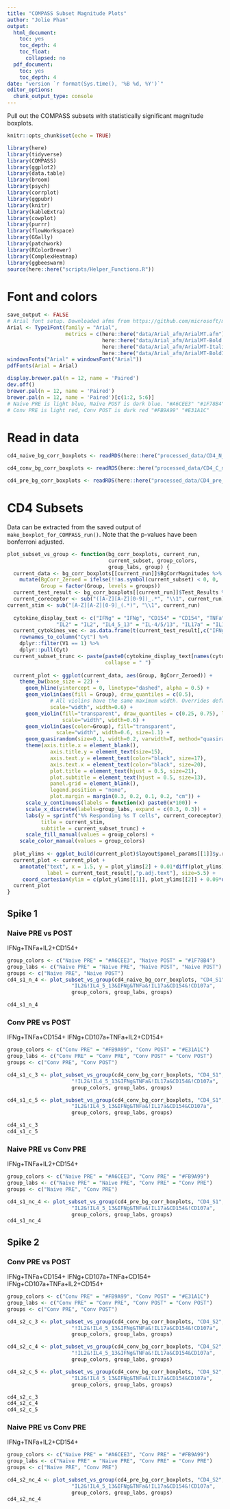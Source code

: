 ```yaml
---
title: "COMPASS Subset Magnitude Plots"
author: "Jolie Phan"
output: 
  html_document:
    toc: yes
    toc_depth: 4
    toc_float:
      collapsed: no
  pdf_document:
    toc: yes
    toc_depth: 4
date: "version `r format(Sys.time(), '%B %d, %Y')`"
editor_options: 
  chunk_output_type: console
---
```


Pull out the COMPASS subsets with statistically significant magnitude boxplots. 

```r
knitr::opts_chunk$set(echo = TRUE)
```

```r
library(here)
library(tidyverse)
library(COMPASS)
library(ggplot2)
library(data.table)
library(broom)
library(psych)
library(corrplot)
library(ggpubr)
library(knitr)
library(kableExtra)
library(cowplot)
library(purrr)
library(flowWorkspace)
library(GGally)
library(patchwork)
library(RColorBrewer)
library(ComplexHeatmap)
library(ggbeeswarm)
source(here::here("scripts/Helper_Functions.R"))
```

# Font and colors

```r
save_output <- FALSE
# Arial font setup. Downloaded afms from https://github.com/microsoft/microsoft-r-open/tree/ec3fd89e5fb5794bd8149905c134ad801bb61800
Arial <- Type1Font(family = "Arial",
                   metrics = c(here::here("data/Arial_afm/ArialMT.afm"),
                               here::here("data/Arial_afm/ArialMT-Bold.afm"),
                               here::here("data/Arial_afm/ArialMT-Italic.afm"),
                               here::here("data/Arial_afm/ArialMT-BoldItalic.afm")))
windowsFonts("Arial" = windowsFont("Arial"))
pdfFonts(Arial = Arial)

display.brewer.pal(n = 12, name = 'Paired')
dev.off()
brewer.pal(n = 12, name = 'Paired')
brewer.pal(n = 12, name = 'Paired')[c(1:2, 5:6)]
# Naive PRE is light blue, Naive POST is dark blue. "#A6CEE3" "#1F78B4"
# Conv PRE is light red, Conv POST is dark red "#FB9A99" "#E31A1C"
```

# Read in data

```r
cd4_naive_bg_corr_boxplots <- readRDS(here::here("processed_data/CD4_N_make_boxplot_for_COMPASS_run_list.rds"))

cd4_conv_bg_corr_boxplots <- readRDS(here::here("processed_data/CD4_C_make_boxplot_for_COMPASS_run_list.rds"))

cd4_pre_bg_corr_boxplots <- readRDS(here::here("processed_data/CD4_pre_make_boxplot_for_COMPASS_run_list.rds"))
```

# CD4 Subsets
Data can be extracted from the saved output of `make_boxplot_for_COMPASS_run()`. Note that the p-values have been bonferroni adjusted.

```r
plot_subset_vs_group <- function(bg_corr_boxplots, current_run,
                                 current_subset, group_colors,
                                 group_labs, group) {
  current_data <- bg_corr_boxplots[[current_run]]$BgCorrMagnitudes %>% dplyr::select(Individual, Group, !!as.symbol(current_subset)) %>% 
    mutate(BgCorr_Zeroed = ifelse(!!as.symbol(current_subset) < 0, 0, !!as.symbol(current_subset)),
           Group = factor(Group, levels = groups))
  current_test_result <- bg_corr_boxplots[[current_run]]$Test_Results %>% dplyr::filter(BooleanSubset == current_subset)
  current_coreceptor <- sub("([A-Z][A-Z][0-9])_.*", "\\1", current_run)
current_stim <- sub("[A-Z][A-Z][0-9]_(.*)", "\\1", current_run)
  
  cytokine_display_text <- c("IFNg" = "IFNg", "CD154" = "CD154", "TNFa" = "TNFa", 
                "IL2" = "IL2", "IL4_5_13" = "IL-4/5/13", "IL17a" = "IL17a", "CD107a" = "CD107a")
  current_cytokines_vec <- as.data.frame(t(current_test_result[,c("IFNg", "IL2", "TNFa", "CD154", "CD107a", "IL4_5_13", "IL17a")])) %>%
    rownames_to_column("Cyt") %>%
    dplyr::filter(V1 == 1) %>%
    dplyr::pull(Cyt) 
  current_subset_trunc <- paste(paste0(cytokine_display_text[names(cytokine_display_text) %in% current_cytokines_vec], "+"),
                                collapse = " ")
  
  current_plot <- ggplot(current_data, aes(Group, BgCorr_Zeroed)) +
    theme_bw(base_size = 22) +
      geom_hline(yintercept = 0, linetype="dashed", alpha = 0.5) +
      geom_violin(aes(fill = Group), draw_quantiles = c(0.5),
              # All violins have the same maximum width. Overrides default of equal area
              scale="width", width=0.6) +
      geom_violin(fill="transparent", draw_quantiles = c(0.25, 0.75), linetype = "dashed",
                  scale="width", width=0.6) +
      geom_violin(aes(color=Group), fill="transparent",
                scale="width", width=0.6, size=1.1) +
      geom_quasirandom(size=0.1, width=0.2, varwidth=T, method="quasirandom") +
      theme(axis.title.x = element_blank(),
              axis.title.y = element_text(size=15),
              axis.text.y = element_text(color="black", size=17),
              axis.text.x = element_text(color="black", size=20),
              plot.title = element_text(hjust = 0.5, size=21),
              plot.subtitle = element_text(hjust = 0.5, size=13),
              panel.grid = element_blank(),
              legend.position = "none",
              plot.margin = margin(0.3, 0.2, 0.1, 0.2, "cm")) +
      scale_y_continuous(labels = function(x) paste0(x*100)) + 
      scale_x_discrete(labels=group_labs, expand = c(0.3, 0.3)) +
      labs(y = sprintf("%% Responding %s T cells", current_coreceptor),
           title = current_stim,
           subtitle = current_subset_trunc) +
      scale_fill_manual(values = group_colors) +
    scale_color_manual(values = group_colors)
  
  plot_ylims <- ggplot_build(current_plot)$layout$panel_params[[1]]$y.range
  current_plot <- current_plot + 
    annotate("text", x = 1.5, y = plot_ylims[2] + 0.01*diff(plot_ylims),
             label = current_test_result[,"p.adj.text"], size=5.5) +
     coord_cartesian(ylim = c(plot_ylims[[1]], plot_ylims[[2]] + 0.09*diff(plot_ylims)))
  current_plot
}
```

## Spike 1

### Naive PRE vs POST
IFNg+TNFa+IL2+CD154+

```r
group_colors <- c("Naive PRE" = "#A6CEE3", "Naive POST" = "#1F78B4")
group_labs <- c("Naive PRE" = "Naive PRE", "Naive POST", "Naive POST")
groups <- c("Naive PRE", "Naive POST")
cd4_s1_n_4 <- plot_subset_vs_group(cd4_naive_bg_corr_boxplots, "CD4_S1",
                     "IL2&!IL4_5_13&IFNg&TNFa&!IL17a&CD154&!CD107a",
                     group_colors, group_labs, groups)

cd4_s1_n_4
```

### Conv PRE vs POST
IFNg+TNFa+CD154+
IFNg+CD107a+TNFa+IL2+CD154+

```r
group_colors <- c("Conv PRE" = "#FB9A99", "Conv POST" = "#E31A1C")
group_labs <- c("Conv PRE" = "Conv PRE", "Conv POST" = "Conv POST")
groups <- c("Conv PRE", "Conv POST")

cd4_s1_c_3 <- plot_subset_vs_group(cd4_conv_bg_corr_boxplots, "CD4_S1",
                     "!IL2&!IL4_5_13&IFNg&TNFa&!IL17a&CD154&!CD107a",
                     group_colors, group_labs, groups)

cd4_s1_c_5 <- plot_subset_vs_group(cd4_conv_bg_corr_boxplots, "CD4_S1",
                     "IL2&!IL4_5_13&IFNg&TNFa&!IL17a&CD154&CD107a",
                     group_colors, group_labs, groups)

cd4_s1_c_3
cd4_s1_c_5
```

### Naive PRE vs Conv PRE
IFNg+TNFa+IL2+CD154+

```r
group_colors <- c("Naive PRE" = "#A6CEE3", "Conv PRE" = "#FB9A99")
group_labs <- c("Naive PRE" = "Naive PRE", "Conv PRE" = "Conv PRE")
groups <- c("Naive PRE", "Conv PRE")

cd4_s1_nc_4 <- plot_subset_vs_group(cd4_pre_bg_corr_boxplots, "CD4_S1",
                     "IL2&!IL4_5_13&IFNg&TNFa&!IL17a&CD154&!CD107a",
                     group_colors, group_labs, groups)
cd4_s1_nc_4
```

## Spike 2

### Conv PRE vs POST
IFNg+TNFa+CD154+
IFNg+CD107a+TNFa+CD154+
IFNg+CD107a+TNFa+IL2+CD154+

```r
group_colors <- c("Conv PRE" = "#FB9A99", "Conv POST" = "#E31A1C")
group_labs <- c("Conv PRE" = "Conv PRE", "Conv POST" = "Conv POST")
groups <- c("Conv PRE", "Conv POST")

cd4_s2_c_3 <- plot_subset_vs_group(cd4_conv_bg_corr_boxplots, "CD4_S2",
                     "!IL2&!IL4_5_13&IFNg&TNFa&!IL17a&CD154&!CD107a",
                     group_colors, group_labs, groups)

cd4_s2_c_4 <- plot_subset_vs_group(cd4_conv_bg_corr_boxplots, "CD4_S2",
                     "!IL2&!IL4_5_13&IFNg&TNFa&!IL17a&CD154&CD107a",
                     group_colors, group_labs, groups)

cd4_s2_c_5 <- plot_subset_vs_group(cd4_conv_bg_corr_boxplots, "CD4_S2",
                     "IL2&!IL4_5_13&IFNg&TNFa&!IL17a&CD154&CD107a",
                     group_colors, group_labs, groups)

cd4_s2_c_3
cd4_s2_c_4
cd4_s2_c_5
```

### Naive PRE vs Conv PRE
IFNg+TNFa+IL2+CD154+

```r
group_colors <- c("Naive PRE" = "#A6CEE3", "Conv PRE" = "#FB9A99")
group_labs <- c("Naive PRE" = "Naive PRE", "Conv PRE" = "Conv PRE")
groups <- c("Naive PRE", "Conv PRE")

cd4_s2_nc_4 <- plot_subset_vs_group(cd4_pre_bg_corr_boxplots, "CD4_S2",
                     "IL2&!IL4_5_13&IFNg&TNFa&!IL17a&CD154&!CD107a",
                     group_colors, group_labs, groups)
cd4_s2_nc_4
```
